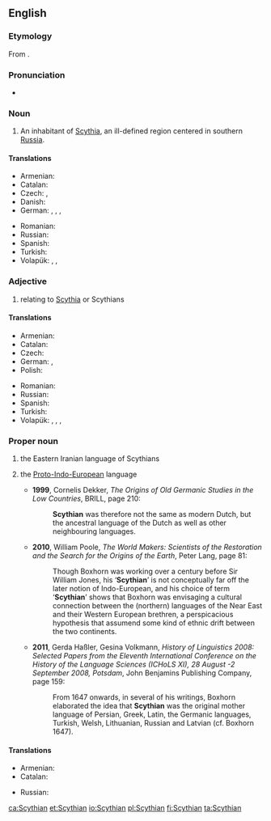 ==English==
{{wikipedia}}

===Etymology===
From {{suffix|Scyth|ian|lang=en}}.

===Pronunciation===
* {{IPA|/ˈsɪðiən/|/ˈsɪθiən/|lang=en}}

===Noun===
{{en-noun}}

# An inhabitant of [[Scythia]], an ill-defined region centered in southern [[Russia]].

====Translations====
{{trans-top|an inhabitant of Scythia}}
* Armenian: {{t|hy|սկյութ|tr=skyut’}}
* Catalan: {{t+|ca|escita|m|f}}
* Czech: {{t|cs|Skyt|m}}, {{t|cs|Skyth|m}}
* Danish: {{t|da|skyter|c}}
* German: {{t|de|Skythe|m}}, {{t|de|Skythin|f}}, {{t|de|Szythe|m}}, {{t|de|Szythin|f}}
{{trans-mid}}
* Romanian: {{t+|ro|scit|m}}
* Russian: {{t+|ru|скиф|m|tr=skif}}
* Spanish: {{t+|es|escita}}
* Turkish: {{t|tr|İskitli}}
* Volapük: {{qualifier|♂♀}} {{t|vo|Skütänan}}, {{qualifier|♂}} {{t|vo|hi-Skütänan}}, {{qualifier|♀}} {{t|vo|ji-Skütänan}}
{{trans-bottom}}

===Adjective===
{{en-adj}}

# relating to [[Scythia]] or Scythians

====Translations====
{{trans-top|relating to Scythia or Scythians}}
* Armenian: {{t|hy|սկյութական|tr=skyut’akan|sc=Armn}}
* Catalan: {{t+|ca|escita|m|f}}
* Czech: {{t|cs|skytský|m}}
* German: {{t+|de|skythisch}}, {{t|de|szythisch}}
* Polish: {{t+|pl|scytyjski}}
{{trans-mid}}
* Romanian: {{t+|ro|scit|m}}
* Russian: {{t+|ru|скифский}}
* Spanish: {{t+|es|escita}}
* Turkish: {{t|tr|İskit}}
* Volapük: {{qualifier|relating to Scythia}} {{t|vo|Skütänik}}, {{qualifier|♂♀}} {{t|vo|Skütänanik}}, {{qualifier|♂}} {{t|vo|hi-Skütänanik}}, {{qualifier|♀}} {{t|vo|ji-Skütänanik}}
{{trans-bottom}}

===Proper noun===
{{en-proper noun}}

# the Eastern Iranian language of Scythians
# {{context|indo-european studies|in the works of Markus van Boxhorn|lang=en}} the [[Proto-Indo-European]] language
#* '''1999''', Cornelis Dekker, ''The Origins of Old Germanic Studies in the Low Countries'', BRILL, page 210:
#*: '''Scythian''' was therefore not the same as modern Dutch, but the ancestral language of the Dutch as well as other neighbouring languages.
#* '''2010''', William Poole, ''The World Makers: Scientists of the Restoration and the Search for the Origins of the Earth'', Peter Lang, page 81:
#*: Though Boxhorn was working over a century before Sir William Jones, his ‘'''Scythian'''’ is not conceptually far off the later notion of Indo-European, and his choice of term ‘'''Scythian'''’ shows that Boxhorn was envisaging a cultural connection between the (northern) languages of the Near East and their Western European brethren, a perspicacious hypothesis that assumend some kind of ethnic drift between the two continents.
#* '''2011''', Gerda Haßler, Gesina Volkmann, ''History of Linguistics 2008: Selected Papers from the Eleventh International Conference on the History of the Language Sciences (ICHoLS XI), 28 August -2 September 2008, Potsdam'', John Benjamins Publishing Company, page 159:
#*: From 1647 onwards, in several of his writings, Boxhorn elaborated the idea that '''Scythian''' was the original mother language of Persian, Greek, Latin, the Germanic languages, Turkish, Welsh, Lithuanian, Russian and Latvian (cf. Boxhorn 1647).

====Translations====
{{trans-top|Iranian language}}
* Armenian: {{t|hy|սկյութերեն|tr=skyutʿeren|sc=Armn}}
* Catalan: {{t+|ca|escita|m}}
{{trans-mid}}
* Russian: {{t+|ru|скифский}}
{{trans-bottom}}

[[ca:Scythian]]
[[et:Scythian]]
[[io:Scythian]]
[[pl:Scythian]]
[[fi:Scythian]]
[[ta:Scythian]]